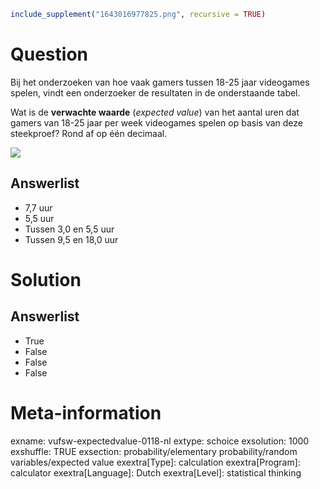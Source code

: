 ```r
include_supplement("1643016977825.png", recursive = TRUE)
```

Question
========
Bij het onderzoeken van hoe vaak gamers tussen 18-25 jaar videogames
spelen, vindt een onderzoeker de resultaten in de onderstaande tabel.  
  
Wat is de **verwachte waarde** (*expected value*) van het aantal uren
dat gamers van 18-25 jaar per week videogames spelen op basis van deze
steekproef? Rond af op één decimaal.  
  
![](1643016977825.png)

Answerlist
----------
* 7,7 uur
* 5,5 uur
* Tussen 3,0 en 5,5 uur
* Tussen 9,5 en 18,0 uur

Solution
========










Answerlist
----------
* True
* False
* False
* False

Meta-information
================
exname: vufsw-expectedvalue-0118-nl
extype: schoice
exsolution: 1000
exshuffle: TRUE
exsection: probability/elementary probability/random variables/expected value
exextra[Type]: calculation
exextra[Program]: calculator
exextra[Language]: Dutch
exextra[Level]: statistical thinking

